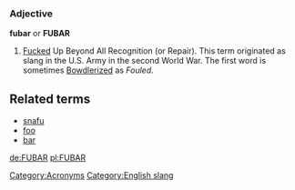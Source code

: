 ===Adjective===
'''fubar''' or '''FUBAR'''

# [[Fucked]] Up Beyond All Recognition (or Repair). This term originated as slang in the U.S. Army in the second World War. The first word is sometimes [[Bowdlerized]] as ''Fouled''.

==Related terms ==
* [[snafu]]
* [[foo]]
* [[bar]]

[[Category:Acronyms]]
[[Category:English slang]]

[[de:FUBAR]]
[[pl:FUBAR]]